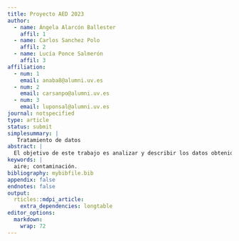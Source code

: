 ```yaml
---
title: Proyecto AED 2023
author:
  - name: Ángela Alarcón Ballester
    affil: 1
  - name: Carlos Sanchez Polo
    affil: 2
  - name: Lucía Ponce Salmerón
    affil: 3
affiliation:
  - num: 1
    email: anaba8@alumni.uv.es
  - num: 2
    email: carsanpo@alumni.uv.es
  - num: 3
    email: luponsal@alumni.uv.es
journal: notspecified
type: article
status: submit
simplesummary: |
   Tratamiento de datos
abstract: |
  El objetivo de este trabajo es analizar y describir los datos obtenidos de los registros de la calidad del aire por horas en zonas de Valencia con la finalidad de explicar la historia de los datos. Para ello, tendremos que cargar, manipular, analizar y mostrar gráficamente resultados.
keywords: |
  aire; contaminación.
bibliography: mybibfile.bib
appendix: false
endnotes: false
output: 
  rticles::mdpi_article:
    extra_dependencies: longtable
editor_options: 
  markdown: 
    wrap: 72
---
```




